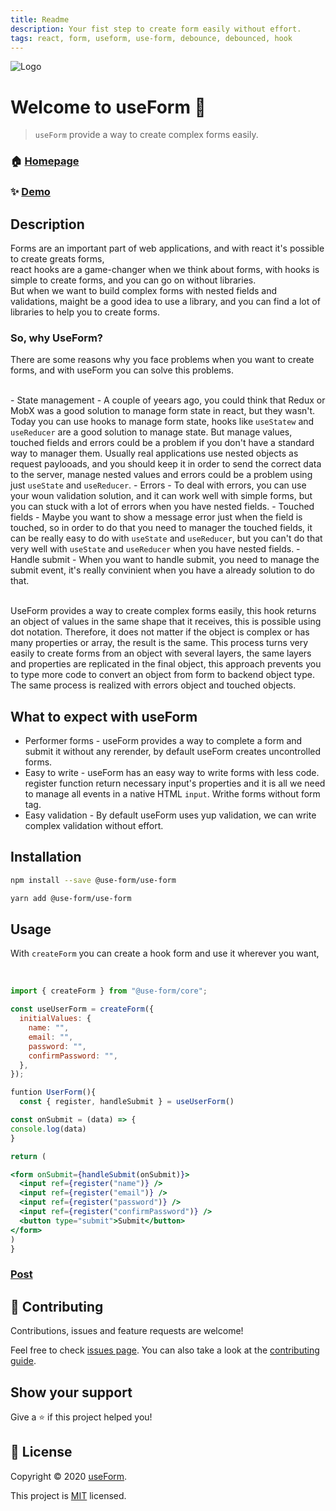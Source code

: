 ```yaml
---
title: Readme
description: Your fist step to create form easily without effort.
tags: react, form, useform, use-form, debounce, debounced, hook
---
```


![Logo](https://raw.githubusercontent.com/use-form/use-form/main/img/logo3.png)

# Welcome to useForm 👋

> `useForm` provide a way to create complex forms easily.

### 🏠 [Homepage](https://useform.org)

### ✨ [Demo](https://codesandbox.io/s/useform-2u2ju)

## Description

Forms are an important part of web applications, and with react it's possible to create greats forms,  
react hooks are a game-changer when we think about forms, with hooks is simple to create forms, and you can go on without libraries.  
But when we want to build complex forms with nested fields and validations, maight be a good idea to use a library, and you can find a lot of libraries to help you to create forms.

### So, why UseForm?

There are some reasons why you face problems when you want to create forms, and with useForm you can solve this problems.

<br />- State management - A couple of yeears ago, you could think that Redux or
MobX was a good solution to manage form state in react, but they wasn't. Today
you can use hooks to manage form state, hooks like `useStatew` and `useReducer`
are a good solution to manage state. But manage values, touched fields and
errors could be a problem if you don't have a standard way to manager them.
Usually real applications use nested objects as request paylooads, and you
should keep it in order to send the correct data to the server, manage nested
values and errors could be a problem using just `useState` and `useReducer`. -
Errors - To deal with errors, you can use your woun validation solution, and it
can work well with simple forms, but you can stuck with a lot of errors when you
have nested fields. - Touched fields - Maybe you want to show a message error
just when the field is touched, so in order to do that you need to manager the
touched fields, it can be really easy to do with `useState` and `useReducer`,
but you can't do that very well with `useState` and `useReducer` when you have
nested fields. - Handle submit - When you want to handle submit, you need to
manage the submit event, it's really convinient when you have a already solution
to do that.

<br />
UseForm provides a way to create complex forms easily, this hook returns an object
of values ​​in the same shape that it receives, this is possible using dot notation.
Therefore, it does not matter if the object is complex or has many properties or
array, the result is the same. This process turns very easily to create forms from
an object with several layers, the same layers and properties are replicated in the
final object, this approach prevents you to type more code to convert an object from
form to backend object type. The same process is realized with errors object and
touched objects.

## What to expect with useForm

- Performer forms - useForm provides a way to complete a form and submit it without any rerender, by default useForm creates uncontrolled forms.
- Easy to write - useForm has an easy way to write forms with less code. register function return necessary input's properties and it is all we need to manage all events in a native HTML `input`. Writhe forms without form tag.
- Easy validation - By default useForm uses yup validation, we can write complex validation without effort.

## Installation

```bash
npm install --save @use-form/use-form
```

```bash
yarn add @use-form/use-form
```

## Usage

With `createForm` you can create a hook form and use it wherever you want,

<br />

```jsx
import { createForm } from "@use-form/core";

const useUserForm = createForm({
  initialValues: {
    name: "",
    email: "",
    password: "",
    confirmPassword: "",
  },
});
```

```jsx
funtion UserForm(){
  const { register, handleSubmit } = useUserForm()

const onSubmit = (data) => {
console.log(data)
}

return (

<form onSubmit={handleSubmit(onSubmit)}>
  <input ref={register("name")} />
  <input ref={register("email")} />
  <input ref={register("password")} />
  <input ref={register("confirmPassword")} />
  <button type="submit">Submit</button>
</form>
)
}
```

### [Post](https://dev.to/jucian0/building-forms-with-useform-1cna)

## 🤝 Contributing

Contributions, issues and feature requests are welcome!

Feel free to check [issues page](https://github.com/use-form/use-form/issues). You can also take a look at the [contributing guide](https://github.com/Jucian0/use-form/blob/main/CONTRIBUTING.md).

## Show your support

Give a ⭐️ if this project helped you!

## 📝 License

Copyright © 2020 [useForm](https://github.com/use-form).

This project is [MIT](https://github.com/use-form/use-form/blob/53debd6986650f76561795f2069d6eebc5db6c65/LICENSE) licensed.
